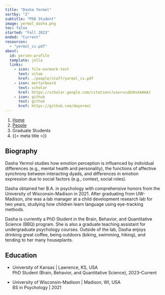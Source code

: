 ```yaml
---
title: "Dasha Yermol"
sortby: "2"
subtitle: "PhD Student"
image: yermol_dasha.png
toc: false
started: "Fall 2023"
ended: "Current"
resources: 
  - "yermol_cv.pdf"
about:
  id: person-profile
  template: jolla
  links:
    - icon: file-earmark-text
      text: vitae
      href: ./people/staff/yermol_cv.pdf
    - icon: mortarboard
      text: scholar
      href: https://scholar.google.com/citations?user=cuD2HvkAAAAJ
    - icon: github
      text: github
      href: https://github.com/dayermol
---
```


```{=html}
<nav aria-label="breadcrumb">
  <ol class="breadcrumb">
    <li class="breadcrumb-item"><a href="../../index.html">Home</a></li>
    <li class="breadcrumb-item"><a href="../../people.html">People</a></li>
    <li class="breadcrumb-item active">Graduate Students</li>
    <li class="breadcrumb-item active" aria-current="page">{{< meta title >}}</li>
  </ol>
</nav>
```

:::{#person-profile}
:::

## Biography
Dasha Yermol studies how emotion perception is influenced by individual differences (e.g., mental health and personality), the functions of affective synchrony between interacting dyads, and differences in emotion expression due to social factors (e.g., context, social roles).

Dasha obtained her B.A. in psychology with comprehensive honors from the University of Wisconsin-Madison in 2021. After graduating from UW-Madison, she was a lab manager at a child development research lab for two years, studying how children learn language using eye-tracking methods.

Dasha is currently a PhD Student in the Brain, Behavior, and Quantitative Science (BBQ) program. She is also a graduate teaching assistant for undergraduate psychology courses. Outside of the lab, Dasha enjoys drinking great coffee, being outdoors (biking, swimming, hiking), and tending to her many houseplants.

## Education

- [University of Kansas]{.fw-bold} | Lawrence, KS, USA<br />
  PhD Student (Brain, Behavior, and Quantitative Science), 2023–Current

- [University of Wisconsin-Madison]{.fw-bold} | Madison, WI, USA<br />
  BS in Psychology | 2021
